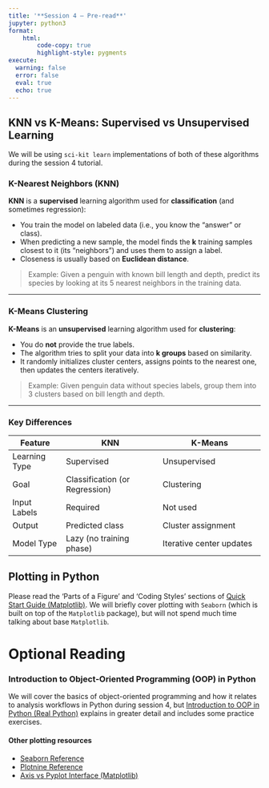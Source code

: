 ```yaml
---
title: '**Session 4 – Pre-read**'
jupyter: python3
format: 
    html:
        code-copy: true   
        highlight-style: pygments
execute:
  warning: false
  error: false
  eval: true
  echo: true
---
```


## KNN vs K-Means: Supervised vs Unsupervised Learning

We will be using `sci-kit learn` implementations of both of these algorithms during the session 4 tutorial.

### K-Nearest Neighbors (KNN)

**KNN** is a **supervised** learning algorithm used for **classification** (and sometimes regression):

- You train the model on labeled data (i.e., you know the "answer" or class).
- When predicting a new sample, the model finds the **k** training samples closest to it (its "neighbors") and uses them to assign a label.
- Closeness is usually based on **Euclidean distance**.

> Example: Given a penguin with known bill length and depth, predict its species by looking at its 5 nearest neighbors in the training data.

---

### K-Means Clustering

**K-Means** is an **unsupervised** learning algorithm used for **clustering**:

- You do **not** provide the true labels.
- The algorithm tries to split your data into **k groups** based on similarity.
- It randomly initializes cluster centers, assigns points to the nearest one, then updates the centers iteratively.

> Example: Given penguin data without species labels, group them into 3 clusters based on bill length and depth.

---

### Key Differences

| Feature           | KNN                            | K-Means                          |
|------------------|--------------------------------|----------------------------------|
| Learning Type     | Supervised                    | Unsupervised                    |
| Goal              | Classification (or Regression) | Clustering                      |
| Input Labels      | Required                      | Not used                        |
| Output            | Predicted class               | Cluster assignment              |
| Model Type        | Lazy (no training phase)      | Iterative center updates        |


## Plotting in Python 

Please read the 'Parts of a Figure' and 'Coding Styles' sections of [Quick Start Guide (Matplotlib)](https://matplotlib.org/stable/users/explain/quick_start.html). We will briefly cover plotting with `Seaborn` (which is built on top of the `Matplotlib` package), but will not spend much time talking about base `Matplotlib`.

# Optional Reading

### Introduction to Object-Oriented Programming (OOP) in Python 

We will cover the basics of object-oriented programming and how it relates to analysis workflows in Python during session 4, but [Introduction to OOP in Python (Real Python)](https://realpython.com/python3-object-oriented-programming/) explains in greater detail and includes some practice exercises.  


#### Other plotting resources
- [Seaborn Reference](https://seaborn.pydata.org/tutorial/introduction.html#)  
- [Plotnine Reference](https://plotnine.org/reference/) 
- [Axis vs Pyplot Interface (Matplotlib)](https://matplotlib.org/stable/users/explain/figure/api_interfaces.html#the-explicit-axes-interface) 